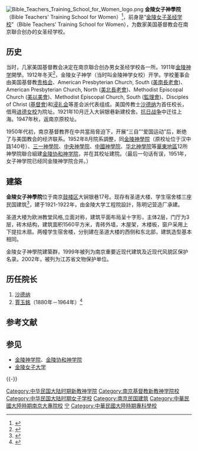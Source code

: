 {{POV|time=2011-12-07T03:18:20+00:00}}
{{文物保护单位
| 级别 = 省级
| 省区市 = 江苏省
| 名称 = 金陵女子神學院
| 图片 = [[File:Jinling_Union_Theological_Seminary_2011-05.JPG|220px]]<br><small>金陵女子神學院主楼</small>
| 编号 = 5-499
| 分类 = 近现代重要史迹及代表性建筑
| 时代 = 1921年
| 所在 = [[南京市|南京市]][[鼓楼区_(南京市)|鼓楼区]]
| 登录 = 2002年10月
}}
[[File:Bible_Teachers_Training_School_for_Women_logo.png|right]]
'''金陵女子神學院'''（Bible Teachers' Training School for Women）<ref>{{cite book |title=《中華基督教會年鑑》1934-1936年|year=民國25年，1983年再版|publisher=中國教會研究中心、橄欖文化基金會|location=台灣 }}</ref>，前身是“[[金陵女子圣经学校|金陵女子圣经学校]]”（Bible Teachers' Training School for Women），为数家美国基督教会在南京聯合创办的女圣经学校。

== 历史 ==

当时，几家美国基督教会决定在南京聯合创办男女圣经学校各一所。1911年[[金陵神学|金陵神学]]開學。1912年冬天<ref>{{cite book |title=《金陵神学志》第24-25期|year=|publisher=金陵协和神学院|location=中國 }}</ref>，金陵女子神学（当时叫金陵神学女校）开学。学校董事会由美国基督教[[贵格会|贵格会]]、American Presbyterian Church, South ([[美南長老會|美南長老會]])、American Presbyterian Church, North ([[美北長老會|美北長老會]])、Methodist Episcopal Church ([[美以美會|美以美會]])、Methodist Episcopal Church, South ([[監理會|監理會]])、Disciples of Christ ([[基督會|基督會]])和[[浸礼会|浸礼会]]等差会派代表组成。美国传教士[[沙德纳|沙德纳]]为首任校长，借用[[进德女校|进德女校]]为院址。1921年10月迁入大锏银巷新建校舍。[[抗日战争|抗日战争]]中迁往上海。1947年秋，返南京原校址。

1950年代初，南京基督教界在中共當局脅迫下，开展“三自”“爱国运动”后，断绝了与美国教会的经济联系。1952年8月院系調整，同[[金陵神學院|金陵神學院]]（原校址位于汉中路140号）、[[三一神學院|三一神學院]]、[[中央神學院|中央神學院]]、[[中國神學院|中國神學院]]、[[华北神學院|华北神學院]]等[[華東地區|華東地區]]12所神學院聯合組建[[金陵协和神学院|金陵协和神学院]]，并在其校址建院。（最后一句话有误，1951年，女子神学院已经同金陵神学院合并。）

== 建築 ==
'''金陵女子神學院'''位于南京[[鼓楼区_(南京市)|鼓楼区]]大锏银巷17号。现存有圣道大楼、学生宿舍楼三座民国建筑<ref>{{cite book |author=汪坦、藤森照信|title=《中国近代建筑总览-南京篇》|year=1992|publisher=中国建筑工业出版社|location=北京|isbn=7112014697}}</ref>，建于1921-1922年，由金陵大学工程院設計，陈明记营造厂承建。

圣道大楼为欧洲教堂风格,立面对称，建筑平面布局呈十字形，主体2层，门厅为3层，砖木结构，建筑面积1560平方米，青砖外墙，木屋架，木楼板，窗户采用上下提拉木扇。两幢学生宿舍楼，分别建在圣道大楼的西侧和东北部，建筑造型基本相同。

金陵女子神學院建築群，1999年被列为南京重要近现代建筑及近现代风貌区保护名录。2002年，被列为江苏省文物保护单位。

==历任院长==
#[[沙德纳|沙德纳]]
#[[賈玉銘|賈玉銘]]（1880年－1964年）<ref>{{cite book |author=李亞丁博士|title=《華人基督教史人物辭典》(Biographical Dictionary of Chinese Christianity) }}</ref>

== 参考文献 ==
{{Reflist|2}}

== 参见 ==
* [[金陵神学院|金陵神学院]]、[[金陵协和神学院|金陵协和神学院]]
* [[金陵女子大学|金陵女子大学]]

{{-}}
{{南京市境内的江苏省文物保护单位}}

[[Category:中华民国大陆时期新教神学院|Category:中华民国大陆时期新教神学院]]
[[Category:南京基督教新教神学院校|Category:南京基督教新教神学院校]]
[[Category:中华民国大陆时期女子学校|Category:中华民国大陆时期女子学校]]
[[Category:南京民国建筑|Category:南京民国建筑]]
[[Category:中華民國大陸時期南京大專院校|Category:中華民國大陸時期南京大專院校]]
[[Category:江苏省文物保护单位|宁]]
[[Category:中華民國大陸時期專科學校|Category:中華民國大陸時期專科學校]]